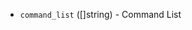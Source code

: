 <!-- Code generated from the comments of the WindowsOptionsGuiRunOnce struct in builder\vsphere\clone\step_customize.go; DO NOT EDIT MANUALLY -->

- `command_list` ([]string) - Command List

<!-- End of code generated from the comments of the WindowsOptionsGuiRunOnce struct in builder\vsphere\clone\step_customize.go; -->
